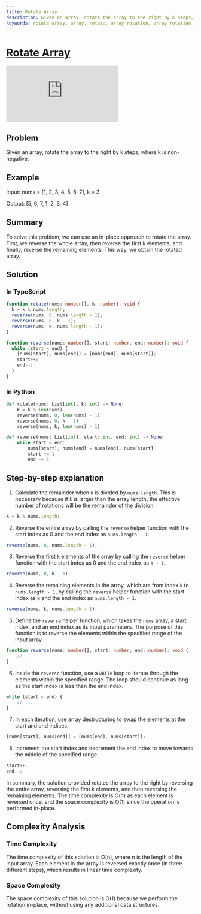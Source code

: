 ```yaml
---
title: Rotate Array
description: Given an array, rotate the array to the right by k steps, where k is non-negative.
keywords: rotate array, array, rotate, array rotation, array rotation in-place, array rotation in place, array rotation in-place in javascript, array rotation in place in javascript, array rotation in-place in typescript, array rotation in place in typescript, array rotation in-place in python, array rotation in place in python, array rotation in-place in java, array rotation in place in java, array rotation in-place in c++, array rotation in place in c++, array rotation in-place in c#, array rotation in place in c#, array rotation in-place in go, array rotation in place in go, array rotation in-place in ruby, array rotation in place in ruby, array rotation in-place in swift, array rotation in place in swift, array rotation in-place in kotlin, array rotation in place in kotlin, array rotation in-place in dart, array rotation in place in dart, array rotation in-place in rust, array rotation in place in rust, array rotation in-place in scala, array rotation in place in scala, array rotation in-place in php, array rotation in place in php, array rotation in-place in r, array rotation in place in r, array rotation in-place in julia, array rotation in place in julia, array rotation in-place in elixir, array rotation in place in elixir, array rotation in-place in haskell, array rotation in place in haskell, array rotation in-place in clojure, array rotation in place in clojure, array rotation in-place in perl, array rotation in place in perl, array rotation in-place in lua, array rotation in place in lua, array rotation in-place in crystal, array rotation in place in crystal, array rotation in-place in f#, array rotation in place in f#, array rotation in-place in nim, array rotation in place in nim, array rotation in-place in purescript, array rotation in place in purescript, array rotation in-place in racket, array rotation in place in racket, array rotation in-place in d, array rotation in place in d, array rotation in-place in bash, array rotation in place in bash, array rotation in-place in powershell, array rotation in place in powershell, array rotation in-place in typescript, array rotation in place in typescript, array rotation in-place in javascript, array rotation in place in javascript, array rotation in-place in python, array rotation in place in python, array rotation in-place in java
---
```



# [Rotate Array](https://leetcode.com/problems/rotate-array/) <DifficultyChip difficulty="medium" />

<div className="iframe-container">
	<iframe className="responsive-iframe" src="https://www.youtube.com/embed/BHr381Guz3Y"
					title="YouTube video player" frameBorder="0"
					allow="accelerometer; autoplay; clipboard-write; encrypted-media; gyroscope; picture-in-picture"
					allowFullScreen></iframe>
</div>

## Problem

Given an array, rotate the array to the right by k steps, where k is non-negative.

## Example

Input: nums = [1, 2, 3, 4, 5, 6, 7], k = 3

Output: [5, 6, 7, 1, 2, 3, 4]

## Summary

To solve this problem, we can use an in-place approach to rotate the array. First, we reverse the whole array, then reverse the first k elements, and finally, reverse the remaining elements. This way, we obtain the rotated array.

## Solution

### In TypeScript

```typescript
function rotate(nums: number[], k: number): void {
  k = k % nums.length;
  reverse(nums, 0, nums.length - 1);
  reverse(nums, 0, k - 1);
  reverse(nums, k, nums.length - 1);
}

function reverse(nums: number[], start: number, end: number): void {
  while (start < end) {
    [nums[start], nums[end]] = [nums[end], nums[start]];
    start++;
    end--;
  }
}
```

### In Python

```python
def rotate(nums: List[int], k: int) -> None:
	k = k % len(nums)
	reverse(nums, 0, len(nums) - 1)
	reverse(nums, 0, k - 1)
	reverse(nums, k, len(nums) - 1)

def reverse(nums: List[int], start: int, end: int) -> None:
	while start < end:
		nums[start], nums[end] = nums[end], nums[start]
		start += 1
		end -= 1
```

## Step-by-step explanation

1. Calculate the remainder when `k` is divided by `nums.length`. This is necessary because if `k` is larger than the array length, the effective number of rotations will be the remainder of the division.

```typescript
k = k % nums.length;
```

2. Reverse the entire array by calling the `reverse` helper function with the start index as 0 and the end index as `nums.length - 1`.

```typescript
reverse(nums, 0, nums.length - 1);
```

3. Reverse the first `k` elements of the array by calling the `reverse` helper function with the start index as 0 and the end index as `k - 1`.

```typescript
reverse(nums, 0, k - 1);
```

4. Reverse the remaining elements in the array, which are from index `k` to `nums.length - 1`, by calling the `reverse` helper function with the start index as k and the end index as `nums.length - 1`.

```typescript
reverse(nums, k, nums.length - 1);
```

5. Define the `reverse` helper function, which takes the `nums` array, a start index, and an end index as its input parameters. The purpose of this function is to reverse the elements within the specified range of the input array.

```typescript
function reverse(nums: number[], start: number, end: number): void {
	// ...
}
```

6. Inside the `reverse` function, use a `while` loop to iterate through the elements within the specified range. The loop should continue as long as the start index is less than the end index.

```typescript
while (start < end) {
	// ...
}
```

7. In each iteration, use array destructuring to swap the elements at the start and end indices.

```typescript
[nums[start], nums[end]] = [nums[end], nums[start]];
```

8. Increment the start index and decrement the end index to move towards the middle of the specified range.

```typescript
start++;
end--;
```

In summary, the solution provided rotates the array to the right by reversing the entire array, reversing the first k elements, and then reversing the remaining elements. The time complexity is O(n) as each element is reversed once, and the space complexity is O(1) since the operation is performed in-place.

## Complexity Analysis

### Time Complexity

The time complexity of this solution is O(n), where n is the length of the input array. Each element in the array is reversed exactly once (in three different steps), which results in linear time complexity.

### Space Complexity

The space complexity of this solution is O(1) because we perform the rotation in-place, without using any additional data structures.
